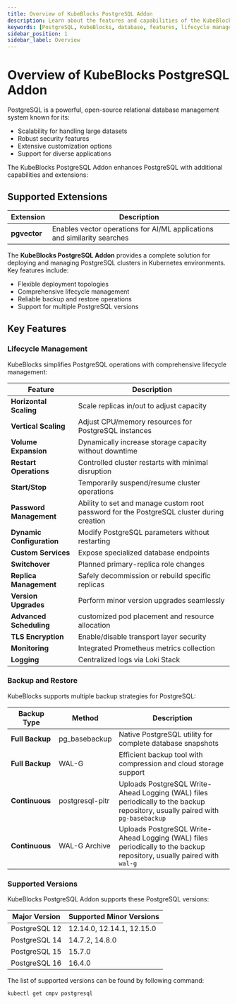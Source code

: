 ```yaml
---
title: Overview of KubeBlocks PostgreSQL Addon
description: Learn about the features and capabilities of the KubeBlocks PostgreSQL addon, including deployment topologies, lifecycle management, backup and restore, and supported versions.
keywords: [PostgreSQL, KubeBlocks, database, features, lifecycle management, backup, restore]
sidebar_position: 1
sidebar_label: Overview
---
```


# Overview of KubeBlocks PostgreSQL Addon

PostgreSQL is a powerful, open-source relational database management system known for its:
- Scalability for handling large datasets
- Robust security features
- Extensive customization options
- Support for diverse applications

The KubeBlocks PostgreSQL Addon enhances PostgreSQL with additional capabilities and extensions:

## Supported Extensions

| Extension      | Description                                                                 |
|----------------|-----------------------------------------------------------------------------|
| **pgvector**   | Enables vector operations for AI/ML applications and similarity searches    |

The **KubeBlocks PostgreSQL Addon** provides a complete solution for deploying and managing PostgreSQL clusters in Kubernetes environments. Key features include:

- Flexible deployment topologies
- Comprehensive lifecycle management
- Reliable backup and restore operations
- Support for multiple PostgreSQL versions

## Key Features

### Lifecycle Management

KubeBlocks simplifies PostgreSQL operations with comprehensive lifecycle management:

| Feature                      | Description                                                                 |
|------------------------------|-----------------------------------------------------------------------------|
| **Horizontal Scaling**       | Scale replicas in/out to adjust capacity                                   |
| **Vertical Scaling**         | Adjust CPU/memory resources for PostgreSQL instances                       |
| **Volume Expansion**         | Dynamically increase storage capacity without downtime                     |
| **Restart Operations**       | Controlled cluster restarts with minimal disruption                        |
| **Start/Stop**               | Temporarily suspend/resume cluster operations                              |
| **Password Management**      | Ability to set and manage custom root password for the PostgreSQL cluster during creation                                               |
| **Dynamic Configuration**    | Modify PostgreSQL parameters without restarting                            |
| **Custom Services**          | Expose specialized database endpoints                                      |
| **Switchover**               | Planned primary-replica role changes                                       |
| **Replica Management**       | Safely decommission or rebuild specific replicas                          |
| **Version Upgrades**         | Perform minor version upgrades seamlessly                                  |
| **Advanced Scheduling**      | customized pod placement and resource allocation                           |
| **TLS Encryption**           | Enable/disable transport layer security                                   |
| **Monitoring**               | Integrated Prometheus metrics collection                                  |
| **Logging**                  | Centralized logs via Loki Stack                                           |


### Backup and Restore

KubeBlocks supports multiple backup strategies for PostgreSQL:

| Backup Type       | Method          | Description                                                                 |
|-------------------|-----------------|-----------------------------------------------------------------------------|
| **Full Backup**   | pg_basebackup   | Native PostgreSQL utility for complete database snapshots                   |
| **Full Backup**   | WAL-G           | Efficient backup tool with compression and cloud storage support            |
| **Continuous**    | postgresql-pitr | Uploads PostgreSQL Write-Ahead Logging (WAL) files periodically to the backup repository, usually paired with `pg-basebackup`|
| **Continuous**    | WAL-G Archive   | Uploads PostgreSQL Write-Ahead Logging (WAL) files periodically to the backup repository, usually paired with `wal-g`|

### Supported Versions

KubeBlocks PostgreSQL Addon supports these PostgreSQL versions:

| Major Version | Supported Minor Versions       |
|---------------|--------------------------------|
| PostgreSQL 12 | 12.14.0, 12.14.1, 12.15.0     |
| PostgreSQL 14 | 14.7.2, 14.8.0                |
| PostgreSQL 15 | 15.7.0                        |
| PostgreSQL 16 | 16.4.0                        |

The list of supported versions can be found by following command:
```
kubectl get cmpv postgresql
```

